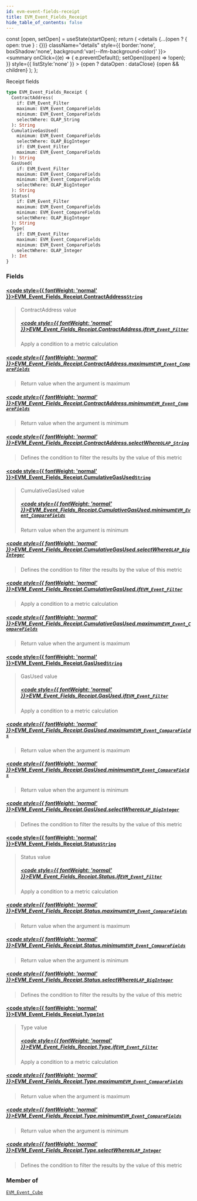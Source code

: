 ```yaml
---
id: evm-event-fields-receipt
title: EVM_Event_Fields_Receipt
hide_table_of_contents: false
---
```







  const [open, setOpen] = useState(startOpen);
  return (
    <details {...(open ? { open: true } : {})} className="details" style={{ border:'none', boxShadow:'none', background:'var(--ifm-background-color)' }}>
      <summary
        onClick={(e) => {
          e.preventDefault();
          setOpen((open) => !open);
        }}
        style={{ listStyle:'none' }}
      >
      {open ? dataOpen : dataClose}
      </summary>
      {open && children}
    </details>
  );
};




Receipt fields


```graphql
type EVM_Event_Fields_Receipt {
  ContractAddress(
    if: EVM_Event_Filter
    maximum: EVM_Event_CompareFields
    minimum: EVM_Event_CompareFields
    selectWhere: OLAP_String
  ): String
  CumulativeGasUsed(
    minimum: EVM_Event_CompareFields
    selectWhere: OLAP_BigInteger
    if: EVM_Event_Filter
    maximum: EVM_Event_CompareFields
  ): String
  GasUsed(
    if: EVM_Event_Filter
    maximum: EVM_Event_CompareFields
    minimum: EVM_Event_CompareFields
    selectWhere: OLAP_BigInteger
  ): String
  Status(
    if: EVM_Event_Filter
    maximum: EVM_Event_CompareFields
    minimum: EVM_Event_CompareFields
    selectWhere: OLAP_BigInteger
  ): String
  Type(
    if: EVM_Event_Filter
    maximum: EVM_Event_CompareFields
    minimum: EVM_Event_CompareFields
    selectWhere: OLAP_Integer
  ): Int
}
```




### Fields

#### [<code style={{ fontWeight: 'normal' }}>EVM_Event_Fields_Receipt.<b>ContractAddress</b></code>](#)<Bullet />[`String`](/docs/graphql-reference/scalars/string) <Badge class="secondary" text="scalar"/>
> ContractAddress value
> ##### [<code style={{ fontWeight: 'normal' }}>EVM_Event_Fields_Receipt.ContractAddress.<b>if</b></code>](#)<Bullet />[`EVM_Event_Filter`](/docs/graphql-reference/inputs/evm-event-filter) <Badge class="secondary" text="input"/>
> Apply a condition to a metric calculation
> 

##### [<code style={{ fontWeight: 'normal' }}>EVM_Event_Fields_Receipt.ContractAddress.<b>maximum</b></code>](#)<Bullet />[`EVM_Event_CompareFields`](/docs/graphql-reference/enums/evm-event-compare-fields) <Badge class="secondary" text="enum"/>
> Return value when the argument is maximum
> 

##### [<code style={{ fontWeight: 'normal' }}>EVM_Event_Fields_Receipt.ContractAddress.<b>minimum</b></code>](#)<Bullet />[`EVM_Event_CompareFields`](/docs/graphql-reference/enums/evm-event-compare-fields) <Badge class="secondary" text="enum"/>
> Return value when the argument is minimum
> 

##### [<code style={{ fontWeight: 'normal' }}>EVM_Event_Fields_Receipt.ContractAddress.<b>selectWhere</b></code>](#)<Bullet />[`OLAP_String`](/docs/graphql-reference/inputs/olap-string) <Badge class="secondary" text="input"/>
> Defines the condition to filter the results by the value of this metric
> 

#### [<code style={{ fontWeight: 'normal' }}>EVM_Event_Fields_Receipt.<b>CumulativeGasUsed</b></code>](#)<Bullet />[`String`](/docs/graphql-reference/scalars/string) <Badge class="secondary" text="scalar"/>
> CumulativeGasUsed value
> ##### [<code style={{ fontWeight: 'normal' }}>EVM_Event_Fields_Receipt.CumulativeGasUsed.<b>minimum</b></code>](#)<Bullet />[`EVM_Event_CompareFields`](/docs/graphql-reference/enums/evm-event-compare-fields) <Badge class="secondary" text="enum"/>
> Return value when the argument is minimum
> 

##### [<code style={{ fontWeight: 'normal' }}>EVM_Event_Fields_Receipt.CumulativeGasUsed.<b>selectWhere</b></code>](#)<Bullet />[`OLAP_BigInteger`](/docs/graphql-reference/inputs/olap-big-integer) <Badge class="secondary" text="input"/>
> Defines the condition to filter the results by the value of this metric
> 

##### [<code style={{ fontWeight: 'normal' }}>EVM_Event_Fields_Receipt.CumulativeGasUsed.<b>if</b></code>](#)<Bullet />[`EVM_Event_Filter`](/docs/graphql-reference/inputs/evm-event-filter) <Badge class="secondary" text="input"/>
> Apply a condition to a metric calculation
> 

##### [<code style={{ fontWeight: 'normal' }}>EVM_Event_Fields_Receipt.CumulativeGasUsed.<b>maximum</b></code>](#)<Bullet />[`EVM_Event_CompareFields`](/docs/graphql-reference/enums/evm-event-compare-fields) <Badge class="secondary" text="enum"/>
> Return value when the argument is maximum
> 

#### [<code style={{ fontWeight: 'normal' }}>EVM_Event_Fields_Receipt.<b>GasUsed</b></code>](#)<Bullet />[`String`](/docs/graphql-reference/scalars/string) <Badge class="secondary" text="scalar"/>
> GasUsed value
> ##### [<code style={{ fontWeight: 'normal' }}>EVM_Event_Fields_Receipt.GasUsed.<b>if</b></code>](#)<Bullet />[`EVM_Event_Filter`](/docs/graphql-reference/inputs/evm-event-filter) <Badge class="secondary" text="input"/>
> Apply a condition to a metric calculation
> 

##### [<code style={{ fontWeight: 'normal' }}>EVM_Event_Fields_Receipt.GasUsed.<b>maximum</b></code>](#)<Bullet />[`EVM_Event_CompareFields`](/docs/graphql-reference/enums/evm-event-compare-fields) <Badge class="secondary" text="enum"/>
> Return value when the argument is maximum
> 

##### [<code style={{ fontWeight: 'normal' }}>EVM_Event_Fields_Receipt.GasUsed.<b>minimum</b></code>](#)<Bullet />[`EVM_Event_CompareFields`](/docs/graphql-reference/enums/evm-event-compare-fields) <Badge class="secondary" text="enum"/>
> Return value when the argument is minimum
> 

##### [<code style={{ fontWeight: 'normal' }}>EVM_Event_Fields_Receipt.GasUsed.<b>selectWhere</b></code>](#)<Bullet />[`OLAP_BigInteger`](/docs/graphql-reference/inputs/olap-big-integer) <Badge class="secondary" text="input"/>
> Defines the condition to filter the results by the value of this metric
> 

#### [<code style={{ fontWeight: 'normal' }}>EVM_Event_Fields_Receipt.<b>Status</b></code>](#)<Bullet />[`String`](/docs/graphql-reference/scalars/string) <Badge class="secondary" text="scalar"/>
> Status value
> ##### [<code style={{ fontWeight: 'normal' }}>EVM_Event_Fields_Receipt.Status.<b>if</b></code>](#)<Bullet />[`EVM_Event_Filter`](/docs/graphql-reference/inputs/evm-event-filter) <Badge class="secondary" text="input"/>
> Apply a condition to a metric calculation
> 

##### [<code style={{ fontWeight: 'normal' }}>EVM_Event_Fields_Receipt.Status.<b>maximum</b></code>](#)<Bullet />[`EVM_Event_CompareFields`](/docs/graphql-reference/enums/evm-event-compare-fields) <Badge class="secondary" text="enum"/>
> Return value when the argument is maximum
> 

##### [<code style={{ fontWeight: 'normal' }}>EVM_Event_Fields_Receipt.Status.<b>minimum</b></code>](#)<Bullet />[`EVM_Event_CompareFields`](/docs/graphql-reference/enums/evm-event-compare-fields) <Badge class="secondary" text="enum"/>
> Return value when the argument is minimum
> 

##### [<code style={{ fontWeight: 'normal' }}>EVM_Event_Fields_Receipt.Status.<b>selectWhere</b></code>](#)<Bullet />[`OLAP_BigInteger`](/docs/graphql-reference/inputs/olap-big-integer) <Badge class="secondary" text="input"/>
> Defines the condition to filter the results by the value of this metric
> 

#### [<code style={{ fontWeight: 'normal' }}>EVM_Event_Fields_Receipt.<b>Type</b></code>](#)<Bullet />[`Int`](/docs/graphql-reference/scalars/int) <Badge class="secondary" text="scalar"/>
> Type value
> ##### [<code style={{ fontWeight: 'normal' }}>EVM_Event_Fields_Receipt.Type.<b>if</b></code>](#)<Bullet />[`EVM_Event_Filter`](/docs/graphql-reference/inputs/evm-event-filter) <Badge class="secondary" text="input"/>
> Apply a condition to a metric calculation
> 

##### [<code style={{ fontWeight: 'normal' }}>EVM_Event_Fields_Receipt.Type.<b>maximum</b></code>](#)<Bullet />[`EVM_Event_CompareFields`](/docs/graphql-reference/enums/evm-event-compare-fields) <Badge class="secondary" text="enum"/>
> Return value when the argument is maximum
> 

##### [<code style={{ fontWeight: 'normal' }}>EVM_Event_Fields_Receipt.Type.<b>minimum</b></code>](#)<Bullet />[`EVM_Event_CompareFields`](/docs/graphql-reference/enums/evm-event-compare-fields) <Badge class="secondary" text="enum"/>
> Return value when the argument is minimum
> 

##### [<code style={{ fontWeight: 'normal' }}>EVM_Event_Fields_Receipt.Type.<b>selectWhere</b></code>](#)<Bullet />[`OLAP_Integer`](/docs/graphql-reference/inputs/olap-integer) <Badge class="secondary" text="input"/>
> Defines the condition to filter the results by the value of this metric
> 



### Member of

[`EVM_Event_Cube`](/docs/graphql-reference/objects/evm-event-cube)  <Badge class="secondary" text="object"/>

